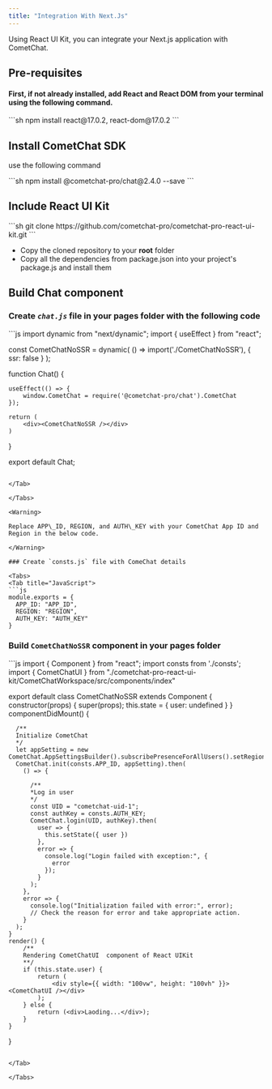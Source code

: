 ```yaml
---
title: "Integration With Next.Js"
---
```


Using React UI Kit, you can integrate your Next.js application with CometChat.

## Pre-requisites

#### First, if not already installed, add React and React DOM from your terminal using the following command.

<Tabs>
<Tab title="CLI">
```sh
npm install react@17.0.2, react-dom@17.0.2
```

</Tab>

</Tabs>

## Install CometChat SDK

use the following command

<Tabs>
<Tab title="CLI">
```sh
npm install @cometchat-pro/chat@2.4.0 --save
```

</Tab>

</Tabs>

## Include React UI Kit

<Tabs>
<Tab title="CLI">
```sh
git clone https://github.com/cometchat-pro/cometchat-pro-react-ui-kit.git
```

</Tab>

</Tabs>

* Copy the cloned repository to your **root** folder
* Copy all the dependencies from package.json into your project's package.js and install them

## Build Chat component

### Create *`chat.js`* file in your **pages** folder with the following code

<Tabs>
<Tab title="JavaScript">
```js
import dynamic from "next/dynamic";
import { useEffect } from "react";

const CometChatNoSSR = dynamic(
    () => import('./CometChatNoSSR'),
    { ssr: false }
);

function Chat() {

    useEffect(() => {
        window.CometChat = require('@cometchat-pro/chat').CometChat
    });

    return (
        <div><CometChatNoSSR /></div>
    )
}

export default Chat;
```

</Tab>

</Tabs>

<Warning>

Replace APP\_ID, REGION, and AUTH\_KEY with your CometChat App ID and Region in the below code.

</Warning>

### Create `consts.js` file with ComeChat details

<Tabs>
<Tab title="JavaScript">
```js
module.exports = {
  APP_ID: "APP_ID",
  REGION: "REGION",
  AUTH_KEY: "AUTH_KEY"
}
```

</Tab>

</Tabs>

### Build `CometChatNoSSR` component in your **pages** folder

<Tabs>
<Tab title="JavaScript">
```js
import { Component } from "react";
import consts from './consts';
import { CometChatUI } from "./cometchat-pro-react-ui-kit/CometChatWorkspace/src/components/index"

export default class CometChatNoSSR extends Component {
    constructor(props) {
        super(props);
        this.state = {
            user: undefined
        }
    }
    componentDidMount() {
      
      /**
      Initialize CometChat
      */
      let appSetting = new 	      CometChat.AppSettingsBuilder().subscribePresenceForAllUsers().setRegion(consts.REGION).build();
      CometChat.init(consts.APP_ID, appSetting).then(
        () => {
          
          /**
          *Log in user
          */
          const UID = "cometchat-uid-1";
          const authKey = consts.AUTH_KEY;
          CometChat.login(UID, authKey).then(
            user => {
              this.setState({ user })
            },
            error => {
              console.log("Login failed with exception:", {
                error
              });
            }
          );
        },
        error => {
          console.log("Initialization failed with error:", error);
          // Check the reason for error and take appropriate action.
        }
      );
    }
    render() {
        /**
        Rendering CometChatUI  component of React UIKit
        **/
        if (this.state.user) {
            return (
                <div style={{ width: "100vw", height: "100vh" }}><CometChatUI /></div>
            );
        } else {
            return (<div>Laoding...</div>);
        }
    }
}
```

</Tab>

</Tabs>
